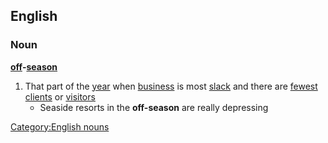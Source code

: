 ==English==
===Noun===
'''[[off]]-[[season]]'''
#That part of the [[year]] when [[business]] is most [[slack]] and there are [[fewest]] [[client]]s or [[visitor]]s
#* Seaside resorts in the '''off-season''' are really depressing
[[Category:English nouns]]